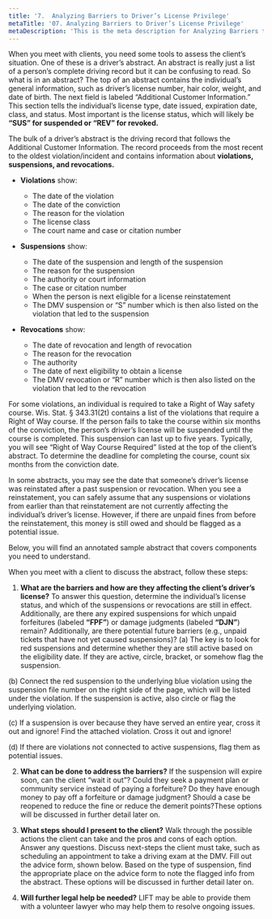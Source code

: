 ```yaml
---
title: '7.	Analyzing Barriers to Driver’s License Privilege'
metaTitle: '07. Analyzing Barriers to Driver’s License Privilege'
metaDescription: 'This is the meta description for Analyzing Barriers to Driver’s License Privilege'
---
```


When you meet with clients, you need some tools to assess the client’s situation. One of these is a driver’s abstract.  An abstract is really just a list of a person’s complete driving record but it can be confusing to read. So what is in an abstract? 
The top of an abstract contains the individual’s general information, such as driver’s license number, hair color, weight, and date of birth.
The next field is labeled “Additional Customer Information.” This section tells the individual’s license type, date issued, expiration date, class, and status. Most important is the license status, which will likely be **“SUS” for suspended or “REV” for revoked.**

The bulk of a driver’s abstract is the driving record that follows the Additional Customer Information. The record proceeds from the most recent to the oldest violation/incident and contains information about **violations, suspensions, and revocations.**


- **Violations** show:

  - The date of the violation
  - The date of the conviction
  - The reason for the violation
  - The license class
  - The court name and case or citation number

- **Suspensions** show:
  - The date of the suspension and length of the suspension
  - The reason for the suspension
  - The authority or court information
  - The case or citation number
  - When the person is next eligible for a license reinstatement
  - The DMV suspension or “S” number which is then also listed on the violation that led to the suspension

- **Revocations** show:
  - The date of revocation and length of revocation
  - The reason for the revocation
  - The authority
  - The date of next eligibility to obtain a license
  - The DMV revocation or “R” number which is then also listed on the violation that led to the revocation

For some violations, an individual is required to take a Right of Way safety course. Wis. Stat. § 343.31(2t) contains a list of the violations that require a Right of Way course. If the person fails to take the course within six months of the conviction, the person’s driver’s license will be suspended until the course is completed. This suspension can last up to five years. Typically, you will see “Right of Way Course Required” listed at the top of the client’s abstract. To determine the deadline for completing the course, count six months from the conviction date.

In some abstracts, you may see the date that someone’s driver’s license was reinstated after a past suspension or revocation. When you see a reinstatement, you can safely assume that any suspensions or violations from earlier than that reinstatement are not currently affecting the individual’s driver’s license. However, if there are unpaid fines from before the reinstatement, this money is still owed and should be flagged as a potential issue. 

Below, you will find an annotated sample abstract that covers components you need to understand.

<ImgSlide />


When you meet with a client to discuss the abstract, follow these steps:

1.	**What are the barriers and how are they affecting the client’s driver’s license?** To answer this question, determine the individual’s license status, and which of the suspensions or revocations are still in effect. Additionally, are there any expired suspensions for which unpaid forfeitures (labeled **“FPF”**) or damage judgments (labeled **“DJN”**) remain? Additionally, are there potential future barriers (e.g., unpaid tickets that have not yet caused suspensions)?
  (a) The key is to look for red suspensions and determine whether they are still active based on the eligibility date. If they are active, circle, bracket, or somehow flag the suspension.
  
  (b) Connect the red suspension to the underlying blue violation using the suspension file number on the right side of the page, which will be listed under the violation. If the suspension is active, also circle or flag the underlying violation.
  
  (c) If a suspension is over because they have served an entire year, cross it out and ignore! Find the attached violation. Cross it out and ignore!
  
  (d) If there are violations not connected to active suspensions, flag them as potential issues.
  
2.	**What can be done to address the barriers?** If the suspension will expire soon, can the client “wait it out”? Could they seek a payment plan or community service instead of paying a forfeiture? Do they have enough money to pay off a forfeiture or damage judgment? Should a case be reopened to reduce the fine or reduce the demerit points?These options will be discussed in further detail later on.

3.	**What steps should I present to the client?** Walk through the possible actions the client can take and the pros and cons of each option. Answer any questions. Discuss next-steps the client must take, such as scheduling an appointment to take a driving exam at the DMV. Fill out the advice form, shown below.  Based on the type of suspension, find the appropriate place on the advice form to note the flagged info from the abstract.  These options will be discussed in further detail later on.

4.	**Will further legal help be needed?** LIFT may be able to provide them with a volunteer lawyer who may help them to resolve ongoing issues.


<Quiz1 />
<Quiz2 />

